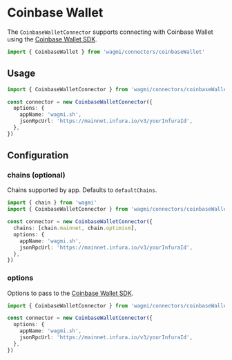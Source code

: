 # Coinbase Wallet

The `CoinbaseWalletConnector` supports connecting with Coinbase Wallet using the [Coinbase Wallet SDK](https://docs.cloud.coinbase.com/wallet-sdk/docs).

```ts
import { CoinbaseWallet } from 'wagmi/connectors/coinbaseWallet'
```

## Usage

```ts
import { CoinbaseWalletConnector } from 'wagmi/connectors/coinbaseWallet'

const connector = new CoinbaseWalletConnector({
  options: {
    appName: 'wagmi.sh',
    jsonRpcUrl: 'https://mainnet.infura.io/v3/yourInfuraId',
  },
})
```

## Configuration

### chains (optional)

Chains supported by app. Defaults to `defaultChains`.

```ts {5}
import { chain } from 'wagmi'
import { CoinbaseWalletConnector } from 'wagmi/connectors/coinbaseWallet'

const connector = new CoinbaseWalletConnector({
  chains: [chain.mainnet, chain.optimism],
  options: {
    appName: 'wagmi.sh',
    jsonRpcUrl: 'https://mainnet.infura.io/v3/yourInfuraId',
  },
})
```

### options

Options to pass to the [Coinbase Wallet SDK](https://docs.cloud.coinbase.com/wallet-sdk/docs).

```ts {4-7}
import { CoinbaseWalletConnector } from 'wagmi/connectors/coinbaseWallet'

const connector = new CoinbaseWalletConnector({
  options: {
    appName: 'wagmi.sh',
    jsonRpcUrl: 'https://mainnet.infura.io/v3/yourInfuraId',
  },
})
```
